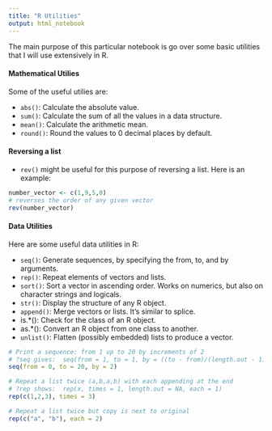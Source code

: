 ```yaml
---
title: "R Utilities"
output: html_notebook
---
```


The main purpose of this particular notebook is go over some basic utilities that I will use extensively in R.  

#### Mathematical Utilies

Some of the useful utilies are:

- `abs()`: Calculate the absolute value.
- `sum()`: Calculate the sum of all the values in a data structure.
- `mean()`: Calculate the arithmetic mean.
- `round()`: Round the values to 0 decimal places by default. 

#### Reversing a list

- `rev()` might be useful for this purpose of reversing a list.  Here is an example:

```r
number_vector <- c(1,9,5,0)
# reverses the order of any given vector
rev(number_vector)
```

#### Data Utilities 

Here are some useful data utilities in R:

- `seq()`: Generate sequences, by specifying the from, to, and by arguments.
- `rep()`: Repeat elements of vectors and lists.
- `sort()`: Sort a vector in ascending order. Works on numerics, but also on character strings and logicals.
- `str()`: Display the structure of any R object.
- `append()`: Merge vectors or lists. It's similar to splice.
- is.*(): Check for the class of an R object.
- as.*(): Convert an R object from one class to another.
- `unlist()`: Flatten (possibly embedded) lists to produce a vector.

```r
# Print a sequence: from 1 up to 20 by increments of 2
# ?seq gives:  seq(from = 1, to = 1, by = ((to - from)/(length.out - 1)) ...)
seq(from = 0, to = 20, by = 2) 

# Repeat a list twice (a,b,a,b) with each appending at the end
# ?rep shows:  rep(x, times = 1, length.out = NA, each = 1)
rep(c(1,2,3), times = 3)

# Repeat a list twice but copy is next to original
rep(c("a", "b"), each = 2)
```

